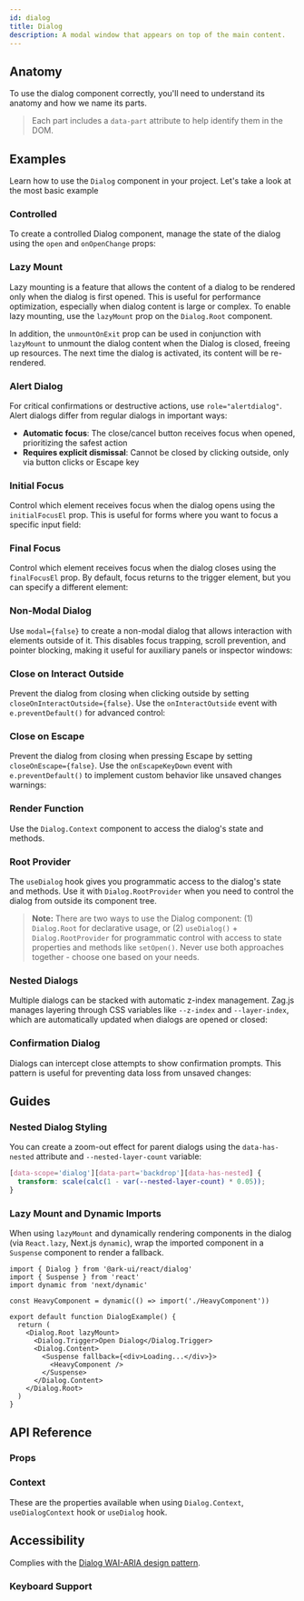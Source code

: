 ```yaml
---
id: dialog
title: Dialog
description: A modal window that appears on top of the main content.
---
```


<ComponentPreview id="Dialog" />

## Anatomy

To use the dialog component correctly, you'll need to understand its anatomy and how we name its parts.

> Each part includes a `data-part` attribute to help identify them in the DOM.

<Anatomy id="dialog" />

## Examples

Learn how to use the `Dialog` component in your project. Let's take a look at the most basic example

<Example id="basic" />

### Controlled

To create a controlled Dialog component, manage the state of the dialog using the `open` and `onOpenChange` props:

<Example id="controlled" />

### Lazy Mount

Lazy mounting is a feature that allows the content of a dialog to be rendered only when the dialog is first opened. This
is useful for performance optimization, especially when dialog content is large or complex. To enable lazy mounting, use
the `lazyMount` prop on the `Dialog.Root` component.

In addition, the `unmountOnExit` prop can be used in conjunction with `lazyMount` to unmount the dialog content when the
Dialog is closed, freeing up resources. The next time the dialog is activated, its content will be re-rendered.

<Example id="lazy-mount" />

### Alert Dialog

For critical confirmations or destructive actions, use `role="alertdialog"`. Alert dialogs differ from regular dialogs
in important ways:

- **Automatic focus**: The close/cancel button receives focus when opened, prioritizing the safest action
- **Requires explicit dismissal**: Cannot be closed by clicking outside, only via button clicks or Escape key

<Example id="alert-dialog" />

### Initial Focus

Control which element receives focus when the dialog opens using the `initialFocusEl` prop. This is useful for forms
where you want to focus a specific input field:

<Example id="initial-focus" />

### Final Focus

Control which element receives focus when the dialog closes using the `finalFocusEl` prop. By default, focus returns to
the trigger element, but you can specify a different element:

<Example id="final-focus" />

### Non-Modal Dialog

Use `modal={false}` to create a non-modal dialog that allows interaction with elements outside of it. This disables
focus trapping, scroll prevention, and pointer blocking, making it useful for auxiliary panels or inspector windows:

<Example id="non-modal" />

### Close on Interact Outside

Prevent the dialog from closing when clicking outside by setting `closeOnInteractOutside={false}`. Use the
`onInteractOutside` event with `e.preventDefault()` for advanced control:

<Example id="close-on-interact-outside" />

### Close on Escape

Prevent the dialog from closing when pressing Escape by setting `closeOnEscape={false}`. Use the `onEscapeKeyDown` event
with `e.preventDefault()` to implement custom behavior like unsaved changes warnings:

<Example id="close-on-escape" />

### Render Function

Use the `Dialog.Context` component to access the dialog's state and methods.

<Example id="render-fn" />

### Root Provider

The `useDialog` hook gives you programmatic access to the dialog's state and methods. Use it with `Dialog.RootProvider`
when you need to control the dialog from outside its component tree.

<Example id="root-provider" />

> **Note:** There are two ways to use the Dialog component: (1) `Dialog.Root` for declarative usage, or (2)
> `useDialog()` + `Dialog.RootProvider` for programmatic control with access to state properties and methods like
> `setOpen()`. Never use both approaches together - choose one based on your needs.

### Nested Dialogs

Multiple dialogs can be stacked with automatic z-index management. Zag.js manages layering through CSS variables like
`--z-index` and `--layer-index`, which are automatically updated when dialogs are opened or closed:

<Example id="nested" />

### Confirmation Dialog

Dialogs can intercept close attempts to show confirmation prompts. This pattern is useful for preventing data loss from
unsaved changes:

<Example id="confirmation" />

## Guides

### Nested Dialog Styling

You can create a zoom-out effect for parent dialogs using the `data-has-nested` attribute and `--nested-layer-count`
variable:

```css
[data-scope='dialog'][data-part='backdrop'][data-has-nested] {
  transform: scale(calc(1 - var(--nested-layer-count) * 0.05));
}
```

### Lazy Mount and Dynamic Imports

When using `lazyMount` and dynamically rendering components in the dialog (via `React.lazy`, Next.js `dynamic`), wrap
the imported component in a `Suspense` component to render a fallback.

```tsx
import { Dialog } from '@ark-ui/react/dialog'
import { Suspense } from 'react'
import dynamic from 'next/dynamic'

const HeavyComponent = dynamic(() => import('./HeavyComponent'))

export default function DialogExample() {
  return (
    <Dialog.Root lazyMount>
      <Dialog.Trigger>Open Dialog</Dialog.Trigger>
      <Dialog.Content>
        <Suspense fallback={<div>Loading...</div>}>
          <HeavyComponent />
        </Suspense>
      </Dialog.Content>
    </Dialog.Root>
  )
}
```

## API Reference

### Props

<ComponentTypes id="dialog" />

### Context

These are the properties available when using `Dialog.Context`, `useDialogContext` hook or `useDialog` hook.

<ContextType id="dialog" />

## Accessibility

Complies with the [Dialog WAI-ARIA design pattern](https://www.w3.org/WAI/ARIA/apg/patterns/dialog-modal/).

### Keyboard Support

<KeyBindingsTable id="dialog" />
